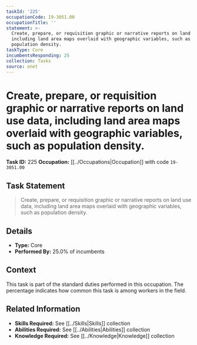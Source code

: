 ```yaml
---
taskId: '225'
occupationCode: 19-3051.00
occupationTitle: ''
statement: >-
  Create, prepare, or requisition graphic or narrative reports on land use data,
  including land area maps overlaid with geographic variables, such as
  population density.
taskType: Core
incumbentsResponding: 25
collection: Tasks
source: onet
---
```

# Create, prepare, or requisition graphic or narrative reports on land use data, including land area maps overlaid with geographic variables, such as population density.

**Task ID:** 225
**Occupation:** [[../Occupations|Occupation]] with code `19-3051.00`

## Task Statement

> Create, prepare, or requisition graphic or narrative reports on land use data, including land area maps overlaid with geographic variables, such as population density.

## Details

- **Type:** Core
- **Performed By:** 25.0% of incumbents

## Context

This task is part of the standard duties performed in this occupation. The percentage indicates how common this task is among workers in the field.

## Related Information

- **Skills Required:** See [[../Skills|Skills]] collection
- **Abilities Required:** See [[../Abilities|Abilities]] collection
- **Knowledge Required:** See [[../Knowledge|Knowledge]] collection
